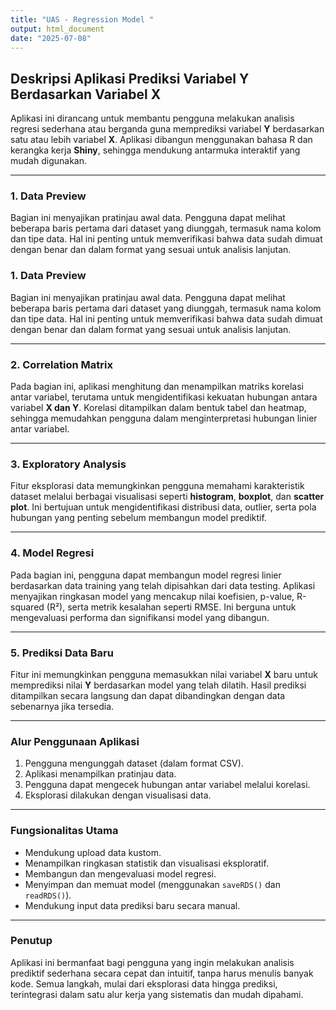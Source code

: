 ```yaml
---
title: "UAS - Regression Model "
output: html_document
date: "2025-07-08"
---
```


## Deskripsi Aplikasi Prediksi Variabel Y Berdasarkan Variabel X

Aplikasi ini dirancang untuk membantu pengguna melakukan analisis regresi sederhana atau berganda guna memprediksi variabel **Y** berdasarkan satu atau lebih variabel **X**. Aplikasi dibangun menggunakan bahasa R dan kerangka kerja **Shiny**, sehingga mendukung antarmuka interaktif yang mudah digunakan.

---

### 1. Data Preview

Bagian ini menyajikan pratinjau awal data. Pengguna dapat melihat beberapa baris pertama dari dataset yang diunggah, termasuk nama kolom dan tipe data. Hal ini penting untuk memverifikasi bahwa data sudah dimuat dengan benar dan dalam format yang sesuai untuk analisis lanjutan.




### 1. Data Preview

Bagian ini menyajikan pratinjau awal data. Pengguna dapat melihat beberapa baris pertama dari dataset yang diunggah, termasuk nama kolom dan tipe data. Hal ini penting untuk memverifikasi bahwa data sudah dimuat dengan benar dan dalam format yang sesuai untuk analisis lanjutan.

---

### 2. Correlation Matrix

Pada bagian ini, aplikasi menghitung dan menampilkan matriks korelasi antar variabel, terutama untuk mengidentifikasi kekuatan hubungan antara variabel **X dan Y**. Korelasi ditampilkan dalam bentuk tabel dan heatmap, sehingga memudahkan pengguna dalam menginterpretasi hubungan linier antar variabel.


---

### 3. Exploratory Analysis

Fitur eksplorasi data memungkinkan pengguna memahami karakteristik dataset melalui berbagai visualisasi seperti **histogram**, **boxplot**, dan **scatter plot**. Ini bertujuan untuk mengidentifikasi distribusi data, outlier, serta pola hubungan yang penting sebelum membangun model prediktif.

---

### 4. Model Regresi

Pada bagian ini, pengguna dapat membangun model regresi linier berdasarkan data training yang telah dipisahkan dari data testing. Aplikasi menyajikan ringkasan model yang mencakup nilai koefisien, p-value, R-squared (R²), serta metrik kesalahan seperti RMSE. Ini berguna untuk mengevaluasi performa dan signifikansi model yang dibangun.

---

### 5. Prediksi Data Baru

Fitur ini memungkinkan pengguna memasukkan nilai variabel **X** baru untuk memprediksi nilai **Y** berdasarkan model yang telah dilatih. Hasil prediksi ditampilkan secara langsung dan dapat dibandingkan dengan data sebenarnya jika tersedia.

---

### Alur Penggunaan Aplikasi

1. Pengguna mengunggah dataset (dalam format CSV).
2. Aplikasi menampilkan pratinjau data.
3. Pengguna dapat mengecek hubungan antar variabel melalui korelasi.
4. Eksplorasi dilakukan dengan visualisasi data.


---

### Fungsionalitas Utama

- Mendukung upload data kustom.
- Menampilkan ringkasan statistik dan visualisasi eksploratif.
- Membangun dan mengevaluasi model regresi.
- Menyimpan dan memuat model (menggunakan `saveRDS()` dan `readRDS()`).
- Mendukung input data prediksi baru secara manual.

---

### Penutup

Aplikasi ini bermanfaat bagi pengguna yang ingin melakukan analisis prediktif sederhana secara cepat dan intuitif, tanpa harus menulis banyak kode. Semua langkah, mulai dari eksplorasi data hingga prediksi, terintegrasi dalam satu alur kerja yang sistematis dan mudah dipahami.